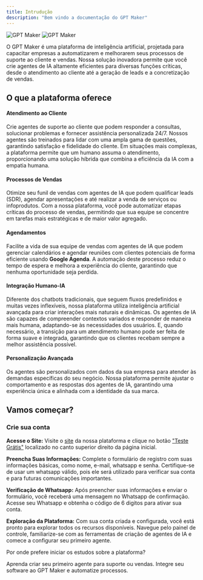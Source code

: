 ```yaml
---
title: Intrudução
description: "Bem vindo a documentação do GPT Maker"
---
```


<img
  className="block dark:hidden rounded-xl border border-gray-300"
  src="/images/prints/dashboard-light.png"
  alt="GPT Maker"
/>
<img
  className="hidden dark:block rounded-xl"
  src="/images/prints/dashboard-dark.png"
  alt="GPT Maker"
/>

O GPT Maker é uma plataforma de inteligência artificial, projetada para capacitar empresas a automatizarem e melhorarem seus processos de suporte ao cliente e vendas. Nossa solução inovadora permite que você crie agentes de IA altamente eficientes para diversas funções críticas, desde o atendimento ao cliente até a geração de leads e a concretização de vendas.

## O que a plataforma oferece

#### Atendimento ao Cliente

Crie agentes de suporte ao cliente que podem responder a consultas, solucionar problemas e fornecer assistência personalizada 24/7. Nossos agentes são treinados para lidar com uma ampla gama de questões, garantindo satisfação e fidelidade do cliente. Em situações mais complexas, a plataforma permite que um humano assuma o atendimento, proporcionando uma solução híbrida que combina a eficiência da IA com a empatia humana.

#### Processos de Vendas

Otimize seu funil de vendas com agentes de IA que podem qualificar leads (SDR), agendar apresentações e até realizar a venda de serviços ou infoprodutos. Com a nossa plataforma, você pode automatizar etapas críticas do processo de vendas, permitindo que sua equipe se concentre em tarefas mais estratégicas e de maior valor agregado.

#### Agendamentos

Facilite a vida de sua equipe de vendas com agentes de IA que podem gerenciar calendários e agendar reuniões com clientes potenciais de forma eficiente usando <b>Google Agenda</b>. A automação deste processo reduz o tempo de espera e melhora a experiência do cliente, garantindo que nenhuma oportunidade seja perdida.

#### Integração Humano-IA

Diferente dos chatbots tradicionais, que seguem fluxos predefinidos e muitas vezes inflexíveis, nossa plataforma utiliza inteligência artificial avançada para criar interações mais naturais e dinâmicas. Os agentes de IA são capazes de compreender contextos variados e responder de maneira mais humana, adaptando-se às necessidades dos usuários. E, quando necessário, a transição para um atendimento humano pode ser feita de forma suave e integrada, garantindo que os clientes recebam sempre a melhor assistência possível.

#### Personalização Avançada

Os agentes são personalizados com dados da sua empresa para atender às demandas específicas do seu negócio. Nossa plataforma permite ajustar o comportamento e as respostas dos agentes de IA, garantindo uma experiência única e alinhada com a identidade da sua marca.

## Vamos começar?

### Crie sua conta

<b>Acesse o Site:</b> Visite o [site](https://www.gptmaker.ai/) da nossa plataforma
e clique no botão ["Teste Grátis"](https://app.gptmaker.ai/register) localizado no
canto superior direito da página inicial.

<b>Preencha Suas Informações:</b> Complete o formulário de registro com suas informações
básicas, como nome, e-mail, whatsapp e senha. Certifique-se de usar um whatsapp válido,
pois ele será utilizado para verificar sua conta e para futuras comunicações importantes.

<b>Verificação de Whatsapp:</b> Após preencher suas informações e enviar o formulário,
você receberá uma mensagem no Whatsapp de confirmação. Acesse seu Whatsapp e obtenha
o código de 6 digitos para ativar sua conta.

<b>Exploração da Plataforma:</b> Com sua conta criada e configurada, você está pronto
para explorar todos os recursos disponíveis. Navegue pelo painel de controle, familiarize-se
com as ferramentas de criação de agentes de IA e comece a configurar seu primeiro
agente.

Por onde prefere iniciar os estudos sobre a plataforma?

<CardGroup cols={2}>
  <Card title="Criar agente" icon="robot" href="/agents/create-agent">
    Aprenda criar seu primeiro agente para suporte ou vendas.
  </Card>
  <Card title="API Reference" icon="code" href="/api-reference/introduction">
    Integre seu software ao GPT Maker e automatize processos.
  </Card>
</CardGroup>
